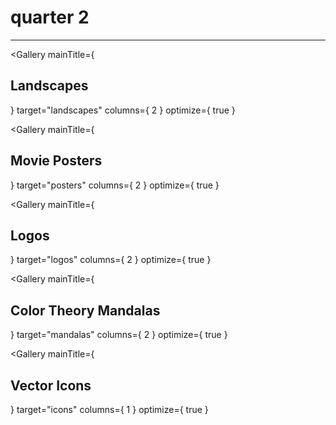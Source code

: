 

<div class="center fullwidth">
    <h1>quarter 2</h1>
    <hr></hr>
</div>

<Gallery
    mainTitle={ <h2>Landscapes</h2> }
    target="landscapes"
    columns={ 2 }
    optimize={ true }
></Gallery>

<Gallery
    mainTitle={ <h2>Movie Posters</h2> }
    target="posters"
    columns={ 2 }
    optimize={ true }
></Gallery>

<Gallery
    mainTitle={ <h2>Logos</h2> }
    target="logos"
    columns={ 2 }
    optimize={ true }
></Gallery>

<Gallery
    mainTitle={ <h2>Color Theory Mandalas</h2>}
    target="mandalas"
    columns={ 2 }
    optimize={ true }
></Gallery>

<Gallery
    mainTitle={ <h2>Vector Icons</h2> }
    target="icons"
    columns={ 1 }
    optimize={ true }
>
</Gallery>